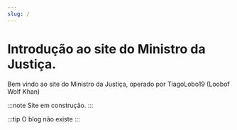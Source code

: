 ```yaml
---
slug: /
---
```


# Introdução ao site do Ministro da Justiça.

Bem vindo ao site do Ministro da Justiça, operado por TiagoLobo19 (Loobof Wolf Khan)

:::note
Site em construção.
:::

:::tip
O blog não existe
:::
